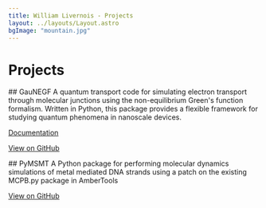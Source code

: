 ---
title: William Livernois - Projects
layout: ../layouts/Layout.astro
bgImage: "mountain.jpg"
---

# Projects

<Card>
## GauNEGF
A quantum transport code for simulating electron transport through molecular junctions using the non-equilibrium Green's function formalism. Written in Python, this package provides a flexible framework for studying quantum phenomena in nanoscale devices.

[Documentation](./GauNEGF)

[View on GitHub](https://github.com/wliverno/GauNEGF)

</Card>
<Card>
## PyMSMT
A Python package for performing molecular dynamics simulations of metal mediated DNA strands using a patch on the existing MCPB.py package in AmberTools

[View on GitHub](https://github.com/wliverno/pymsmt)

</Card>